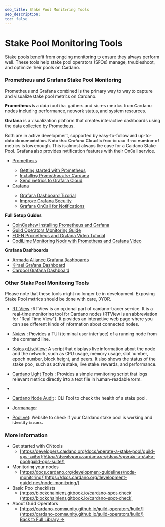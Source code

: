 ```yaml
---
seo_title: Stake Pool Monitoring Tools
seo_description:
toc: false
---
```


# Stake Pool Monitoring Tools

Stake pools benefit from ongoing monitoring to ensure they always perform well. These tools help stake pool operators (SPOs) manage, troubleshoot, and optimize their pools on Cardano.

### Prometheus and Grafana Stake Pool Monitoring

Prometheus and Grafana combined is the primary way to way to capture and visualize stake pool metrics on Cardano.

**Prometheus** is a data tool that gathers and stores metrics from Cardano nodes including performance, network status, and system resources. 

**Grafana** is a visualization platform that creates interactive dashboards using the data collected by Prometheus.

Both are in active development, supported by easy-to-follow and up-to-date documentation. Note that Grafana Cloud is free to use if the number of metrics is low enough. This is almost always the case for a Cardano Stake Pool. Grafana also provides notification features with their OnCall service.

- [Prometheus](https://prometheus.io/) <OSS repoURL="https://github.com/prometheus/prometheus" />
  - [Getting started with Prometheus](https://prometheus.io/docs/prometheus/latest/getting_started/)
  - [Installing Prometheus for Cardano](https://cardano-course.gitbook.io/cardano-course/handbook/monitoring-our-nodes)
  - [Send metrics to Grafana Cloud](https://grafana.com/docs/grafana-cloud/send-data/metrics/metrics-prometheus/)
- [Grafana](https://grafana.com/) <OSS repoURL="https://github.com/grafana/grafana" />
  - [Grafana Dashboard Tutorial](https://developers.cardano.org/docs/operate-a-stake-pool/grafana-dashboard-tutorial/)
  - [Improve Grafana Security](https://developers.cardano.org/docs/operate-a-stake-pool/improve-grafana-security/)
  - [Grafana OnCall for Notifications](https://grafana.com/products/cloud/oncall/)

**Full Setup Guides**
- [CoinCashew Installing Prometheus and Grafana](https://www.coincashew.com/coins/overview-ada/guide-how-to-build-a-haskell-stakepool-node/part-iii-operation/setting-up-dashboards)
- [Guild Operators Monitoring Guide](https://cardano-community.github.io/guild-operators/Appendix/monitoring/?h=promet)
- [EDEN Prometheus and Grafana Video Tutorial](https://youtu.be/oImqk-eubfs)
- [CodiLime Monitoring Node with Prometheus and Grafana Video](https://www.youtube.com/watch?v=opSlGGa6lLg)

**Grafana Dashboards**
  - [Armada Alliance Grafana Dashboards](https://github.com/armada-alliance/dashboards)
  - [Kirael Grafana Dashboard](https://github.com/Kirael12/Cardano-Grafana-Dashboards)
  - [Carpool Grafana Dashboard](https://github.com/CardenPool/Cardano-Stake-Pool-Grafana-Dashboard)

### Other Stake Pool Monitoring Tools

Please note that these tools might no longer be in development. Exposing Stake Pool metrics should be done with care, DYOR.

- [RT View](https://github.com/IntersectMBO/cardano-node/blob/master/cardano-tracer/docs/cardano-rtview.md/) <OSS repoURL="https://github.com/IntersectMBO/cardano-node/blob/master/cardano-tracer/docs/cardano-rtview.md" />: RTView is an optional part of cardano-tracer service. It is a real-time monitoring tool for Cardano nodes (RTView is an abbreviation for "Real Time View"). It provides an interactive web page where you can see different kinds of information about connected nodes.

- [Nview](https://github.com/blinklabs-io/nview) <OSS repoURL="https://github.com/blinklabs-io/nview" />: Provides a TUI (terminal user interface) of a running node from the command line.

- [Koios gLiveView](https://developers.cardano.org/docs/operate-a-stake-pool/monitoring-gliveview/): A script that displays live information about the node and the network, such as CPU usage, memory usage, slot number, epoch number, block height, and peers. It also shows the status of the stake pool, such as active stake, live stake, rewards, and performance.

- [Cardano Light Tools](https://github.com/orpheus-antpool/cardano-light-tools) <OSS repoURL="https://github.com/orpheus-antpool/cardano-light-tools" />: Provides a simple monitoring script that logs relevant metrics directly into a text file in human-readable form.
- 
- [Cardano Node Audit](https://github.com/Kirael12/cardano-node-audit) <OSS repoURL="https://github.com/Kirael12/" />: CLI Tool to check the health of a stake pool.

- [Jormanager](https://bitbucket.org/muamw10/jormanager/wiki/Home) <OSS repoURL="https://bitbucket.org/muamw10/jormanager/" />

- [Pool.vet](https://pool.vet/): Website to check if your Cardano stake pool is working and identify issues.



### More information  

* Get started with CNtools
	* [https://developers.cardano.org/docs/operate-a-stake-pool/guild-ops-suite/](https://developers.cardano.org/docs/operate-a-stake-pool/guild-ops-suite/)  
* Monitoring your nodes
	* [https://docs.cardano.org/development-guidelines/node-monitoring/](https://docs.cardano.org/development-guidelines/node-monitoring/)  
* Basic Pool checklists
	* [https://blockchainlens.gitbook.io/cardano-spot-check](https://blockchainlens.gitbook.io/cardano-spot-check)  
* About Guild Operators
	* [https://cardano-community.github.io/guild-operators/build/](https://cardano-community.github.io/guild-operators/build/)  
[Back to Full Library →](https://www.adastack.io/all_pages)
